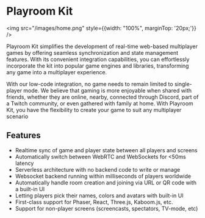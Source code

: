 # Playroom Kit

<img src="/images/home.png" style={{width: "100%", marginTop: '20px;'}} />

Playroom Kit simplifies the development of real-time web-based multiplayer games by offering seamless synchronization and state management features. With its convenient integration capabilities, you can effortlessly incorporate the kit into popular game engines and libraries, transforming any game into a multiplayer experience.


With our low-code integration, no game needs to remain limited to single-player mode. We believe that gaming is more enjoyable when shared with friends, whether they are online, nearby, connected through Discord, part of a Twitch community, or even gathered with family at home. With Playroom Kit, you have the flexibility to create your game to suit any multiplayer scenario

<div style={{clear: "both"}}></div>

## Features
- Realtime sync of game and player state between all players and screens
- Automatically switch between WebRTC and WebSockets for &lt;50ms latency
- Serverless architecture with no backend code to write or manage
- Websocket backend running within milliseconds of players worldwide
- Automatically handle room creation and joining via URL or QR code with a built-in UI
- Letting players pick their names, colors and avatars with built-in UI
- First-class support for Phaser, React, Three.js, Kaboom.js, etc.
- Support for non-player screens (screencasts, spectators, TV-mode, etc)
